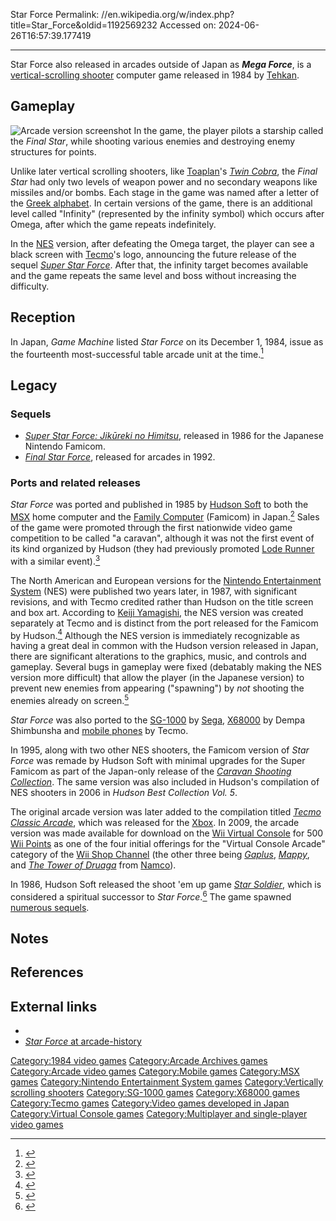 Star Force
Permalink: //en.wikipedia.org/w/index.php?title=Star_Force&oldid=1192569232
Accessed on: 2024-06-26T16:57:39.177419



------
Star Force
{{About|the 1984 video game|the role-playing game series|Mega Man Star Force|5=Star force (disambiguation)}}
{{Expand Japanese|スターフォース |topic=tech|date=September 2015}}
{{Infobox video game
| title = Star Force
| image = File:Star Force arcadeflyer.png
| caption = European advertising flyer 
| developer = [[Tecmo|Tehkan]]
| publisher = {{vgrelease|WW|Tehkan|NA|Video Ware<br>(''Mega Force'' version)}}
| released = {{vgrelease|WW|September 1984}}
| genre = [[Scrolling shooter|Vertical-scrolling shooter]]
| series = ''Star Force''
| modes = [[Single-player]], [[multiplayer]]
| platforms= [[Arcade game|Arcade]], [[Nintendo Entertainment System]], [[MSX]], [[SG-1000]], [[X68000]], [[mobile phone]], [[PlayStation 4]], [[Nintendo Switch]]
}}
{{nihongo foot|'''''Star Force''''',|スターフォース|Sutā Fōsu|lead=yes|group=lower-alpha}} also released in arcades outside of Japan as '''''Mega Force''''', is a [[shoot 'em up|vertical-scrolling shooter]] computer game released in 1984 by [[Tecmo|Tehkan]].

==Gameplay==
[[File:ARC Star Force (Mega Force).png|thumb|left|Arcade version screenshot]]
In the game, the player pilots a starship called the ''Final Star'', while shooting various enemies and destroying enemy structures for points.

Unlike later vertical scrolling shooters, like [[Toaplan]]'s ''[[Twin Cobra]]'', the ''Final Star'' had only two levels of weapon power and no secondary weapons like missiles and/or bombs. Each stage in the game was named after a letter of the [[Greek alphabet]]. In certain versions of the game, there is an additional level called "Infinity" (represented by the infinity symbol) which occurs after Omega, after which the game repeats indefinitely.

In the [[NES]] version, after defeating the Omega target, the player can see a black screen with [[Tecmo]]'s logo, announcing the future release of the sequel ''[[Super Star Force]]''. After that, the infinity target becomes available and the game repeats the same level and boss without increasing the difficulty.

== Reception ==
In Japan, ''Game Machine'' listed ''Star Force'' on its December 1, 1984, issue as the fourteenth most-successful table arcade unit at the time.<ref>{{cite magazine|title=Game Machine's Best Hit Games 25 - テーブル型TVゲーム機 (Table Videos)|magazine=[[:ja:ゲームマシン|Game Machine]]|issue=249|publisher=[[:ja:アミューズメント通信社|Amusement Press, Inc.]]|date=1 December 1984|page=31|lang=ja}}</ref>

==Legacy==
===Sequels===
* ''[[Super Star Force: Jikūreki no Himitsu]]'', released in 1986 for the Japanese Nintendo Famicom.
* ''[[Final Star Force]]'', released for arcades in 1992.

===Ports and related releases===
''Star Force'' was ported and published in 1985 by [[Hudson Soft]] to both the [[MSX]] home computer and the [[Family Computer]] (Famicom) in Japan.<ref>{{cite web|title=Hudson - Shooting game [NES] (Archive)|url=http://www.hudson.co.jp/user/stgfc.html|website=Hudson|access-date=31 October 2014|url-status=dead|archive-url=https://web.archive.org/web/19970206223032/http://www.hudson.co.jp/user/stgfc.html|archive-date=6 February 1997}}</ref>  Sales of the game were promoted through the first nationwide video game competition to be called "a caravan", although it was not the first event of its kind organized by Hudson (they had previously promoted [[Lode Runner]] with a similar event).<ref>{{Cite web|url=https://www.gamedeveloper.com/business/the-game-master-speaks-hudson-s-takahashi-meijin-goes-retro|title=The Game Master Speaks: Hudson's 'Takahashi-Meijin' Goes Retro|date=October 2, 2008|website=Game Developer}}</ref>

The North American and European versions for the [[Nintendo Entertainment System]] (NES) were published two years later, in 1987, with significant revisions, and with Tecmo credited rather than Hudson on the title screen and box art.  According to [[Keiji Yamagishi]], the NES version was created separately at Tecmo and is distinct from the port released for the Famicom by Hudson.<ref>{{Cite web|url=https://bravewave.net/interviews/a-conversation-with-keiji-yamagishi|title=A Conversation with Keiji Yamagishi|website=Brave Wave Productions}}</ref> Although the NES version is immediately recognizable as having a great deal in common with the Hudson version released in Japan, there are significant alterations to the graphics, music, and controls and gameplay.  Several bugs in gameplay were fixed (debatably making the NES version more difficult) that allow the player (in the Japanese version) to prevent new enemies from appearing ("spawning") by ''not'' shooting the enemies already on screen.<ref>{{Cite web|url=http://strategywiki.org/wiki/Star_Force|title=Star Force|date=September 12, 2022|website=StrategyWiki}}</ref>

''Star Force'' was also ported to the [[SG-1000]] by [[Sega]], [[X68000]] by Dempa Shimbunsha and [[mobile phone]]s by Tecmo.

In 1995, along with two other NES shooters, the Famicom version of ''Star Force'' was remade by Hudson Soft with minimal upgrades for the Super Famicom as part of the Japan-only release of the ''[[Caravan Shooting Collection]]''. The same version was also included in Hudson's compilation of NES shooters in 2006 in ''Hudson Best Collection Vol. 5''.

The original arcade version was later added to the compilation titled ''[[Tecmo Classic Arcade]]'', which was released for the [[Xbox (console)|Xbox]]. In 2009, the arcade version was made available for download on the [[Wii Virtual Console]] for 500 [[Wii Points]] as one of the four initial offerings for the "Virtual Console Arcade" category of the [[Wii Shop Channel]] (the other three being ''[[Gaplus]]'', ''[[Mappy]]'', and ''[[The Tower of Druaga]]'' from [[Namco]]).

In 1986, Hudson Soft released the shoot 'em up game ''[[Star Soldier (video game)|Star Soldier]]'', which is considered a spiritual successor to ''Star Force''.<ref>{{Cite web|url=https://hg101.kontek.net/starsoldier/starsoldier.htm|title=Hardcore Gaming 101: Star Soldier|website=hg101.kontek.net}}</ref> The game spawned [[Star Soldier|numerous sequels]].

==Notes==
{{Notelist}}

==References==
{{Reflist}}

== External links ==
* {{KLOV game|id=9759}}
* [http://www.arcade-history.com/?n=star-force&page=detail&id=2614 ''Star Force'' at arcade-history]

[[Category:1984 video games]]
[[Category:Arcade Archives games]]
[[Category:Arcade video games]]
[[Category:Mobile games]]
[[Category:MSX games]]
[[Category:Nintendo Entertainment System games]]
[[Category:Vertically scrolling shooters]]
[[Category:SG-1000 games]]
[[Category:X68000 games]]
[[Category:Tecmo games]]
[[Category:Video games developed in Japan]]
[[Category:Virtual Console games]]
[[Category:Multiplayer and single-player video games]]